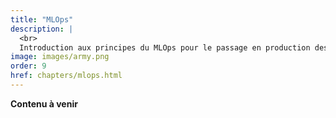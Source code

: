 ```yaml
---
title: "MLOps"
description: |
  <br>
  Introduction aux principes du MLOps pour le passage en production des applications de machine learning.
image: images/army.png
order: 9
href: chapters/mlops.html
---
```


__Contenu à venir__
